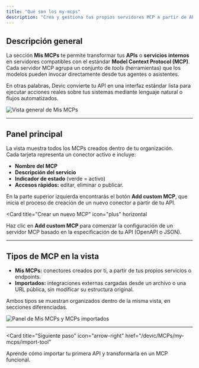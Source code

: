 ```yaml
---
title: "Qué son los my-mcps"
description: "Crea y gestiona tus propios servidores MCP a partir de APIs o servicios internos para que los modelos de lenguaje puedan ejecutarlos directamente."
---
```


## Descripción general

La sección **Mis MCPs** te permite transformar tus **APIs** o **servicios internos** en servidores compatibles con el estándar **Model Context Protocol (MCP)**.  
Cada servidor MCP agrupa un conjunto de *tools* (herramientas) que los modelos pueden invocar directamente desde tus agentes o asistentes.

En otras palabras, Devic convierte tu API en una interfaz estándar lista para ejecutar acciones reales sobre tus sistemas mediante lenguaje natural o flujos automatizados.

![Vista general de Mis MCPs](1e214fa7-89f9-41e3-b648-b47242a86e4d.png)

---

## Panel principal

La vista muestra todos los MCPs creados dentro de tu organización.  
Cada tarjeta representa un conector activo e incluye:

- **Nombre del MCP**  
- **Descripción del servicio**  
- **Indicador de estado** (verde = activo)  
- **Accesos rápidos:** editar, eliminar o publicar.  

En la parte superior izquierda encontrarás el botón **Add custom MCP**, que inicia el proceso de creación de un nuevo conector a partir de tu API.

<Card
  title="Crear un nuevo MCP"
  icon="plus"
  horizontal
>
  Haz clic en <strong>Add custom MCP</strong> para comenzar la configuración de un servidor MCP basado en la especificación de tu API (OpenAPI o JSON).
</Card>

---

## Tipos de MCP en la vista

- **Mis MCPs:** conectores creados por ti, a partir de tus propios servicios o endpoints.  
- **Importados:** integraciones externas cargadas desde un archivo o una URL pública, sin modificar su estructura original.  

Ambos tipos se muestran organizados dentro de la misma vista, en secciones diferenciadas.

![Panel de Mis MCPs y MCPs importados](c601dc58-d752-4a6a-a8de-938f8e929560.png)

---

<Card
  title="Siguiente paso"
  icon="arrow-right"
  href="/devic/MCPs/my-mcps/import-tool"
>
  Aprende cómo importar tu primera API y transformarla en un MCP funcional.
</Card>
